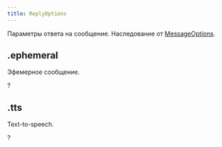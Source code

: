 ```yaml
---
title: ReplyOptions
---
```



Параметры ответа на сообщение. Наследование от [MessageOptions](messageoptions.mdx).

## .ephemeral

Эфемерное сообщение.

?<MdnRef dataType="Boolean" />

## .tts

Text-to-speech.

?<MdnRef dataType="Boolean" />
